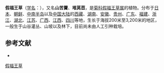 {{Speciesbox
| name = 假福王草
| status = 
| status_system = 
| image =
| genus = Paraprenanthes
| species = sororia
| authority = (Miq.) Chang ex C. Shih in Act.
| synonyms = * ''Lactuca diversifolia'' Vant.
* ''Lactuca sororia'' (Miq.) Chang ex Shih
}}

'''假福王草'''（[[学名|学名]]：{{lang|la|''Paraprenanthes sororia''}}），又名'''山苦藚'''、'''堆莴苣'''，是[[菊科|菊科]][[假福王草属|假福王草属]]的植物。分布于[[日本|日本]]、[[朝鲜|朝鲜]]、[[中南半岛|中南半岛]]以及[[中国大陆|中国大陆]]的[[西藏|西藏]]、[[湖南|湖南]]、[[安徽|安徽]]、[[贵州|贵州]]、[[广东|广东]]、[[福建|福建]]、[[浙江|浙江]]、[[湖北|湖北]]、[[江苏|江苏]]、[[广西|广西]]、[[江西|江西]]、[[四川|四川]]等地，生长于海拔200米至3,200米的地区，一般生于山谷灌丛、山坡以及林下，目前尚未由人工引种栽培。

==参考文献==
{{reflist}}
* {{cite web| url =http://www.bioinfo.cn/db05/KmzwSpecies.php?action=view&id=5119| title =假福王草| work =《中国高等植物数据库全库》| publisher =中国科学院微生物研究所| author =昆明植物研究所| accessdate =2009-02-25| deadurl =yes| archiveurl =https://web.archive.org/web/20160305023609/http://www.bioinfo.cn/db05/KmzwSpecies.php?action=view&id=5119| archivedate =2016-03-05}}
{{Taxonbar|from=Q10888651}}

[[Category:假福王草属|假福王草]]


{{植物小作品}}
